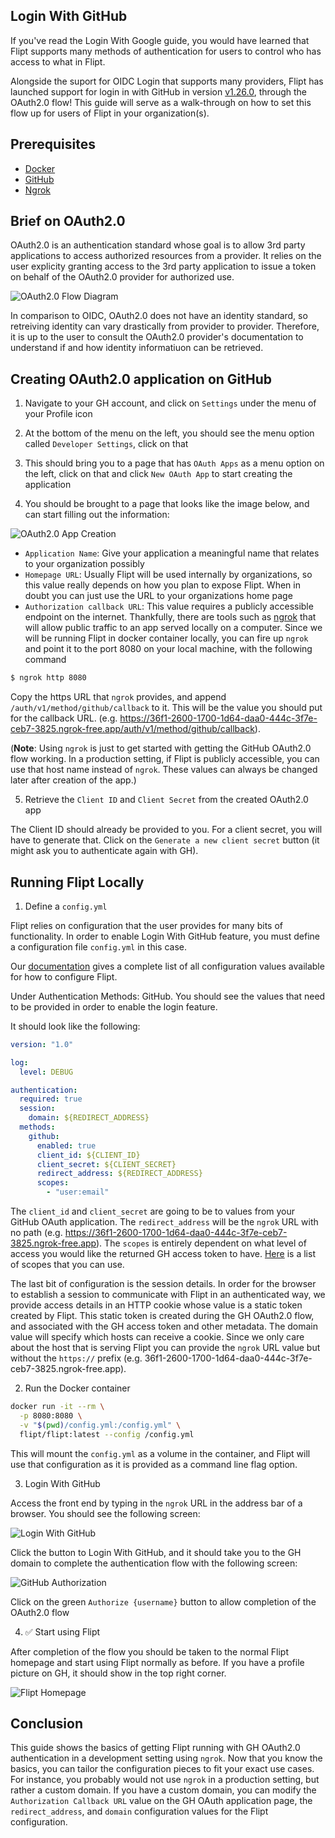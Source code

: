 ## Login With GitHub

If you've read the Login With Google guide, you would have learned that Flipt supports many methods of authentication for users to control who has access to what in Flipt.

Alongside the suport for OIDC Login that supports many providers, Flipt has launched support for login in with GitHub in version [v1.26.0](https://github.com/flipt-io/flipt/tree/v1.26.0), through the OAuth2.0 flow! This guide will serve as a walk-through on how to set this flow up for users of Flipt in your organization(s).

## Prerequisites

- [Docker](https://www.docker.com/)
- [GitHub](https://github.com/)
- [Ngrok](https://ngrok.com/)

## Brief on OAuth2.0

OAuth2.0 is an authentication standard whose goal is to allow 3rd party applications to access authorized resources from a provider. It relies on the user explicity granting access to the 3rd party application to issue a token on behalf of the OAuth2.0 provider for authorized use.

![OAuth2.0 Flow Diagram](/images/guides/login-with-github/oauth-flow-diagram.png)

In comparison to OIDC, OAuth2.0 does not have an identity standard, so retreiving identity can vary drastically from provider to provider. Therefore, it is up to the user to consult the OAuth2.0 provider's documentation to understand if and how identity informatiuon can be retrieved.

## Creating OAuth2.0 application on GitHub

1. Navigate to your GH account, and click on `Settings` under the menu of your Profile icon

2. At the bottom of the menu on the left, you should see the menu option called `Developer Settings`, click on that

3. This should bring you to a page that has `OAuth Apps` as a menu option on the left, click on that and click `New OAuth App` to start creating the application

4. You should be brought to a page that looks like the image below, and can start filling out the information:

![OAuth2.0 App Creation](/images/guides/login-with-github/oauth-registration.png)

- `Application Name`: Give your application a meaningful name that relates to your organization possibly
- `Homepage URL`: Usually Flipt will be used internally by organizations, so this value really depends on how you plan to expose Flipt. When in doubt you can just use the URL to your organizations home page
- `Authorization callback URL`: This value requires a publicly accessible endpoint on the internet. Thankfully, there are tools such as [ngrok](https://ngrok.com/) that will allow public traffic to an app served locally on a computer. Since we will be running Flipt in docker container locally, you can fire up `ngrok` and point it to the port 8080 on your local machine, with the following command

```bash
$ ngrok http 8080
```

Copy the https URL that `ngrok` provides, and append `/auth/v1/method/github/callback` to it. This will be the value you should put for the callback URL. (e.g. https://36f1-2600-1700-1d64-daa0-444c-3f7e-ceb7-3825.ngrok-free.app/auth/v1/method/github/callback).

(**Note**: Using `ngrok` is just to get started with getting the GitHub OAuth2.0 flow working. In a production setting, if Flipt is publicly accessible, you can use that host name instead of `ngrok`. These values can always be changed later after creation of the app.)

5. Retrieve the `Client ID` and `Client Secret` from the created OAuth2.0 app

The Client ID should already be provided to you. For a client secret, you will have to generate that. Click on the `Generate a new client secret` button (it might ask you to authenticate again with GH).

## Running Flipt Locally

1. Define a `config.yml`

Flipt relies on configuration that the user provides for many bits of functionality. In order to enable Login With GitHub feature, you must define a configuration file `config.yml` in this case.

Our [documentation](https://www.flipt.io/docs/configuration/overview) gives a complete list of all configuration values available for how to configure Flipt.

Under Authentication Methods: GitHub. You should see the values that need to be provided in order to enable the login feature.

It should look like the following:

```yaml
version: "1.0"

log:
  level: DEBUG

authentication:
  required: true
  session:
    domain: ${REDIRECT_ADDRESS}
  methods:
    github:
      enabled: true
      client_id: ${CLIENT_ID}
      client_secret: ${CLIENT_SECRET}
      redirect_address: ${REDIRECT_ADDRESS}
      scopes:
        - "user:email"
```

The `client_id` and `client_secret` are going to be to values from your GitHub OAuth application. The `redirect_address` will be the `ngrok` URL with no path (e.g. https://36f1-2600-1700-1d64-daa0-444c-3f7e-ceb7-3825.ngrok-free.app). The `scopes` is entirely dependent on what level of access you would like the returned GH access token to have. [Here](https://docs.github.com/en/apps/oauth-apps/building-oauth-apps/scopes-for-oauth-apps) is a list of scopes that you can use.

The last bit of configuration is the session details. In order for the browser to establish a session to communicate with Flipt in an authenticated way, we provide access details in an HTTP cookie whose value is a static token created by Flipt. This static token is created during the GH OAuth2.0 flow, and associated with the GH access token and other metadata. The domain value will specify which hosts can receive a cookie. Since we only care about the host that is serving Flipt you can provide the `ngrok` URL value but without the `https://` prefix (e.g. 36f1-2600-1700-1d64-daa0-444c-3f7e-ceb7-3825.ngrok-free.app).

2. Run the Docker container

```bash
docker run -it --rm \
  -p 8080:8080 \
  -v "$(pwd)/config.yml:/config.yml" \
  flipt/flipt:latest --config /config.yml
```

This will mount the `config.yml` as a volume in the container, and Flipt will use that configuration as it is provided as a command line flag option.

3. Login With GitHub

Access the front end by typing in the `ngrok` URL in the address bar of a browser. You should see the following screen:

![Login With GitHub](/images/guides/login-with-github/login-with-github.png)

Click the button to Login With GitHub, and it should take you to the GH domain to complete the authentication flow with the following screen:

![GitHub Authorization](/images/guides/login-with-github/github-authorization.png)

Click on the green `Authorize {username}` button to allow completion of the OAuth2.0 flow

4. ✅ Start using Flipt

After completion of the flow you should be taken to the normal Flipt homepage and start using Flipt normally as before. If you have a profile picture on GH, it should show in the top right corner.

![Flipt Homepage](/images/guides/login-with-github/flipt-homepage.png)

## Conclusion

This guide shows the basics of getting Flipt running with GH OAuth2.0 authentication in a development setting using `ngrok`. Now that you know the basics, you can tailor the configuration pieces to fit your exact use cases. For instance, you probably would not use `ngrok` in a production setting, but rather a custom domain. If you have a custom domain, you can modify the `Authorization Callback URL` value on the GH OAuth application page, the `redirect_address`, and `domain` configuration values for the Flipt configuration.
